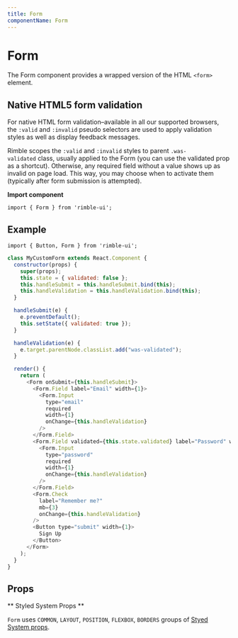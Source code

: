 ```yaml
---
title: Form
componentName: Form
---
```



# Form

The Form component provides a wrapped version of the HTML `<form>` element.

## Native HTML5 form validation

For native HTML form validation–available in all our supported browsers, the `:valid` and `:invalid` pseudo selectors are used to apply validation styles as well as display feedback messages.

Rimble scopes the `:valid` and `:invalid` styles to parent `.was-validated` class, usually applied to the Form (you can use the validated prop as a shortcut). Otherwise, any required field without a value shows up as invalid on page load. This way, you may choose when to activate them (typically after form submission is attempted).

**Import component**

```lang=jsx
import { Form } from 'rimble-ui';
```

## Example

```lang=jsx
import { Button, Form } from 'rimble-ui';
```

```js is=react-live
class MyCustomForm extends React.Component {
  constructor(props) {
    super(props);
    this.state = { validated: false };
    this.handleSubmit = this.handleSubmit.bind(this);
    this.handleValidation = this.handleValidation.bind(this);
  }

  handleSubmit(e) {
    e.preventDefault();
    this.setState({ validated: true });
  }

  handleValidation(e) {
    e.target.parentNode.classList.add("was-validated");
  }

  render() {
    return (
      <Form onSubmit={this.handleSubmit}>
        <Form.Field label="Email" width={1}>
          <Form.Input
            type="email"
            required
            width={1}
            onChange={this.handleValidation}
          />
        </Form.Field>
        <Form.Field validated={this.state.validated} label="Password" width={1}>
          <Form.Input
            type="password"
            required
            width={1}
            onChange={this.handleValidation}
          />
        </Form.Field>
        <Form.Check
          label="Remember me?"
          mb={3}
          onChange={this.handleValidation}
        />
        <Button type="submit" width={1}>
          Sign Up
        </Button>
      </Form>
    );
  }
}
```

## Props

<PropsTable propMetaData={props.propMetaData} />

** Styled System Props **

`Form` uses `COMMON`, `LAYOUT`, `POSITION`, `FLEXBOX`, `BORDERS` groups of [Styed System props](/components/rimble-ui/system-props).
